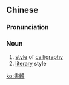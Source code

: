 {{also|书体|書体}}
==Chinese==
{{zh-forms|s=书体}}

===Pronunciation===
{{zh-pron
|m=shūtǐ
|c=syu1 tai2
|cat=n
}}

===Noun===
{{zh-noun}}

# [[style]] of [[calligraphy]]
# [[literary]] style

[[ko:書體]]